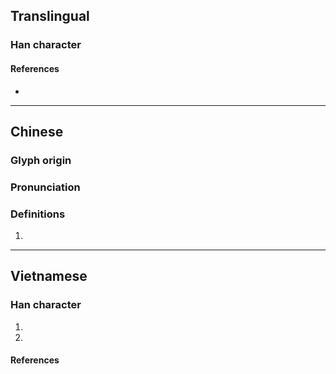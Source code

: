 {{character info}}
==Translingual==

===Han character===
{{Han char|rn=61|rad=心|as=06|sn=9|four=94011|canj=PJKP|ids=⿰忄老}}

====References====
* {{Han ref|kx=0383.240|dkj=10526|dj=0714.030|hdz=42294.020|uh=6045|ud=24645|bh=CEC4|bd=52932}}

----

==Chinese==
{{zh-forms}}

===Glyph origin===
{{Han etym}}

===Pronunciation===
{{zh-pron
|m=lǎo
|c=lou5
|h=pfs=láu
|w=3lau
|mc=y
|cat=
}}

===Definitions===
{{zh-hanzi}}

# {{zh-only|愺恅}}

----

==Vietnamese==

===Han character===
{{vi-readings|rs=心06
|hanviet=lão-tvctdhv
|nom=làu-gdhn
}}

# {{han tu form of|lão|part of "[[thảo lão]]" ([[愺恅]])}}
# {{nom form of|làu|[[grumble]]}}

====References====
<references/>